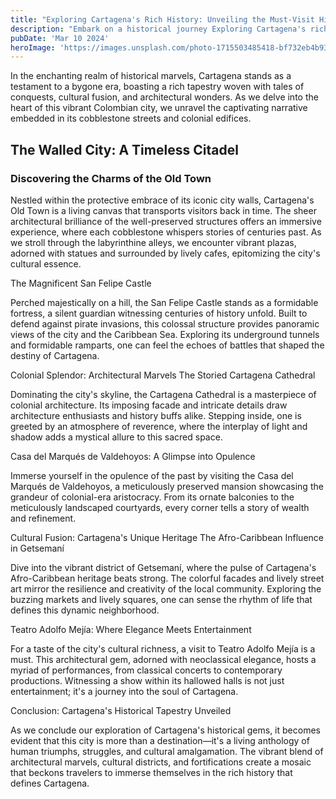 ```yaml
---
title: "Exploring Cartagena's Rich History: Unveiling the Must-Visit Historical Gems"
description: "Embark on a historical journey Exploring Cartagena's rich history. Explore architectural marvels and cultural districts in this captivating exploration."
pubDate: 'Mar 10 2024'
heroImage: 'https://images.unsplash.com/photo-1715503485418-bf732eb4b93f?q=80&w=1887&auto=format&fit=crop&ixlib=rb-4.0.3&ixid=M3wxMjA3fDB8MHxwaG90by1wYWdlfHx8fGVufDB8fHx8fA%3D%3D'
---
```

<div className="font-pattern leading-relaxed max-w-screen-md mx-auto text-lg text-gray-800">
In the enchanting realm of historical marvels, Cartagena stands as a testament to a bygone era, boasting a rich tapestry woven with tales of conquests, cultural fusion, and architectural wonders. As we delve into the heart of this vibrant Colombian city, we unravel the captivating narrative embedded in its cobblestone streets and colonial edifices.
</div>

<h2 className="font-heading text-2xl font-semibold text-primary mb-2">
The Walled City: A Timeless Citadel
</h2>
<h3 className="font-heading text-2xl font-semibold text-primary mb-2">
Discovering the Charms of the Old Town
 </h3>
Nestled within the protective embrace of its iconic city walls, Cartagena's Old Town is a living canvas that transports visitors back in time. The sheer architectural brilliance of the well-preserved structures offers an immersive experience, where each cobblestone whispers stories of centuries past. As we stroll through the labyrinthine alleys, we encounter vibrant plazas, adorned with statues and surrounded by lively cafes, epitomizing the city's cultural essence.

The Magnificent San Felipe Castle

Perched majestically on a hill, the San Felipe Castle stands as a formidable fortress, a silent guardian witnessing centuries of history unfold. Built to defend against pirate invasions, this colossal structure provides panoramic views of the city and the Caribbean Sea. Exploring its underground tunnels and formidable ramparts, one can feel the echoes of battles that shaped the destiny of Cartagena.

Colonial Splendor: Architectural Marvels
The Storied Cartagena Cathedral

Dominating the city's skyline, the Cartagena Cathedral is a masterpiece of colonial architecture. Its imposing facade and intricate details draw architecture enthusiasts and history buffs alike. Stepping inside, one is greeted by an atmosphere of reverence, where the interplay of light and shadow adds a mystical allure to this sacred space.

Casa del Marqués de Valdehoyos: A Glimpse into Opulence

Immerse yourself in the opulence of the past by visiting the Casa del Marqués de Valdehoyos, a meticulously preserved mansion showcasing the grandeur of colonial-era aristocracy. From its ornate balconies to the meticulously landscaped courtyards, every corner tells a story of wealth and refinement.

Cultural Fusion: Cartagena's Unique Heritage
The Afro-Caribbean Influence in Getsemaní

Dive into the vibrant district of Getsemaní, where the pulse of Cartagena's Afro-Caribbean heritage beats strong. The colorful facades and lively street art mirror the resilience and creativity of the local community. Exploring the buzzing markets and lively squares, one can sense the rhythm of life that defines this dynamic neighborhood.

Teatro Adolfo Mejía: Where Elegance Meets Entertainment

For a taste of the city's cultural richness, a visit to Teatro Adolfo Mejía is a must. This architectural gem, adorned with neoclassical elegance, hosts a myriad of performances, from classical concerts to contemporary productions. Witnessing a show within its hallowed halls is not just entertainment; it's a journey into the soul of Cartagena.

Conclusion: Cartagena's Historical Tapestry Unveiled

As we conclude our exploration of Cartagena's historical gems, it becomes evident that this city is more than a destination—it's a living anthology of human triumphs, struggles, and cultural amalgamation. The vibrant blend of architectural marvels, cultural districts, and fortifications create a mosaic that beckons travelers to immerse themselves in the rich history that defines Cartagena.